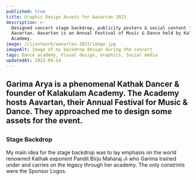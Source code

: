 ```yaml
---
published: true
title: Graphic Design Assets for Aavartan 2023
description: >-
  Designed concert stage backdrop, publicity posters & social content for
  Aavartan. Aavartan is an Annual Festival of Music & Dance held by Kalakulam
  Academy.
image: /clientwork/aavartan-2023/image.jpg
imageAlt: Image of my backdrop design during the concert
tags: Dance academy, Visual design, Graphics, Social media
updatedAt: 2023-09-14
---
```

<H2 text="The Client" />

Garima Arya is a phenomenal Kathak Dancer & founder of Kalakulam Academy. The Academy hosts Aavartan, their Annual Festival for Music & Dance. They approached me to design some assets for the event.

<H2 text="The Deliverables" />

### Stage Backdrop

My main idea for the stage backdrop was to lay emphasis on the world renowned Kathak exponent Pandit Birju Maharaj Ji who Garima trained under and carries on the legacy through her academy. The only constrints were the Sponsor Logos.

<ImagePreview image="/clientwork/*/images/aavartan-2023/Neesh_Arc.png" alt="Test" />
